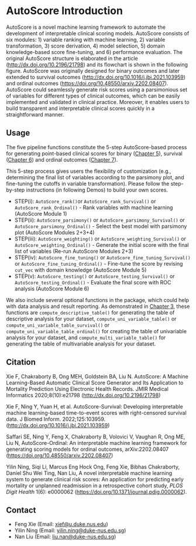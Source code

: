 # AutoScore Introduction {.unnumbered}

AutoScore is a novel machine learning framework to automate the development of interpretable clinical scoring models. AutoScore consists of six modules: 1) variable ranking with machine learning, 2) variable transformation, 3) score derivation, 4) model selection, 5) domain knowledge-based score fine-tuning, and 6) performance evaluation. The original AutoScore structure is elaborated in the article (<http://dx.doi.org/10.2196/21798>) and its flowchart is shown in the following figure. AutoScore was originally designed for binary outcomes and later extended to survival outcomes (<http://dx.doi.org/10.1016/j.jbi.2021.103959>) and ordinal outcomes (<https://doi.org/10.48550/arxiv.2202.08407>). AutoScore could seamlessly generate risk scores using a parsimonious set of variables for different types of clinical outcomes, which can be easily implemented and validated in clinical practice. Moreover, it enables users to build transparent and interpretable clinical scores quickly in a straightforward manner.

## Usage 

The five pipeline functions constitute the 5-step AutoScore-based process for
generating point-based clinical scores for 
binary ([Chapter 5](04-autoscore.qmd#top)), 
survival ([Chapter 6](05-autoscore_survival.qmd#top)) and 
ordinal outcomes ([Chapter 7](06-autoscore_ordinal.qmd#top)).

This 5-step process gives users the flexibility of customization (e.g., determining the final list of variables according to the parsimony plot, and fine-tuning the cutoffs in variable transformation). Please follow the step-by-step instructions (in following Demos) to build your own scores.

* STEP(i): `AutoScore_rank()`or `AutoScore_rank_Survival()` or `AutoScore_rank_Ordinal()`  - Rank variables with machine learning (AutoScore Module 1)
* STEP(ii): `AutoScore_parsimony()` or `AutoScore_parsimony_Survival()` or `AutoScore_parsimony_Ordinal()` - Select the best model with parsimony plot (AutoScore Modules 2+3+4)
* STEP(iii): `AutoScore_weighting()` or `AutoScore_weighting_Survival()` or `AutoScore_weighting_Ordinal()` - Generate the initial score with the final list of variables (Re-run AutoScore Modules 2+3)
* STEP(iv): `AutoScore_fine_tuning()` or `AutoScore_fine_tuning_Survival()` or `AutoScore_fine_tuning_Ordinal()` - Fine-tune the score by revising `cut_vec` with domain knowledge (AutoScore Module 5)
* STEP(v): `AutoScore_testing()` or `AutoScore_testing_Survival()` or `AutoScore_testing_Ordinal()` - Evaluate the final score with ROC analysis (AutoScore Module 6)

We also include several optional functions in the package, which could help with data analysis and result reporting. As demonstrated in [Chapter 3](03-data_processing.qmd#top), these functions are `compute_descriptive_table()` for generating the table of descriptive analysis for your dataset, `compute_uni_variable_table()` or `compute_uni_variable_table_survival()` or `compute_uni_variable_table_ordinal()` for creating the table of univariable analysis for your dataset, and `compute_multi_variable_table()` for generating the table of multivariable analysis for your dataset. 

## Citation

Xie F, Chakraborty B, Ong MEH, Goldstein BA, Liu N. AutoScore: A Machine Learning-Based Automatic Clinical Score Generator and Its Application to Mortality Prediction Using Electronic Health Records. JMIR Medical Informatics 2020;8(10):e21798 (<http://dx.doi.org/10.2196/21798>)

Xie F, Ning Y, Yuan H, et al. AutoScore-Survival: Developing
interpretable machine learning-based time-to-event scores with right-censored
survival data. J Biomed Inform. 2022;125:103959. (<http://dx.doi.org/10.1016/j.jbi.2021.103959>)

Saffari SE, Ning Y, Feng X, Chakraborty B, Volovici V, Vaughan R, Ong
ME, Liu N, AutoScore-Ordinal: An interpretable machine learning framework for
generating scoring models for ordinal outcomes, arXiv:2202.08407
(<https://doi.org/10.48550/arxiv.2202.08407>)

Yilin Ning, Siqi Li, Marcus Eng Hock Ong, Feng Xie, Bibhas Chakraborty, Daniel Shu Wei Ting, Nan Liu, A novel interpretable machine learning system to generate clinical risk scores: An application for predicting early mortality or unplanned readmission in a retrospective cohort study, *PLOS Digit Health* 1(6): e0000062 (<https://doi.org/10.1371/journal.pdig.0000062>). 

## Contact

- Feng Xie (Email: <xief@u.duke.nus.edu>)
- Yilin Ning (Email: <yilin.ning@duke-nus.edu.sg>)
- Nan Liu (Email: <liu.nan@duke-nus.edu.sg>)
